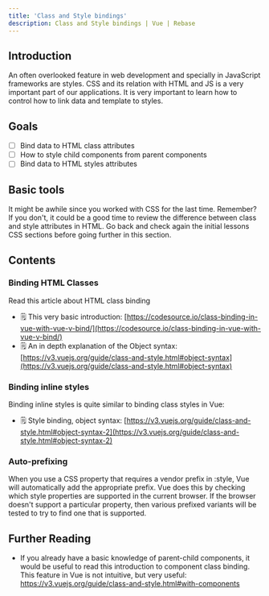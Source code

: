```yaml
---
title: 'Class and Style bindings'
description: Class and Style bindings | Vue | Rebase
---
```


## Introduction

An often overlooked feature in web development and specially in JavaScript frameworks are styles. CSS and its relation with HTML and JS is a very important part of our applications. It is very important to learn how to control how to link data and template to styles. 

## Goals

- [ ]  Bind data to HTML class attributes
- [ ]  How to style child components from parent components
- [ ]  Bind data to HTML styles attributes

## Basic tools

It might be awhile since you worked with CSS for the last time. Remember? If you don't, it could be a good time to review the difference between class and style attributes in HTML. Go back and check again the initial lessons CSS sections before going further in this section.

## Contents

### Binding HTML Classes

Read this article about HTML class binding

- 🗒️ This very basic introduction: [https://codesource.io/class-binding-in-vue-with-vue-v-bind/](https://codesource.io/class-binding-in-vue-with-vue-v-bind/)
- 🗒️ An in depth explanation of the Object syntax: [https://v3.vuejs.org/guide/class-and-style.html#object-syntax](https://v3.vuejs.org/guide/class-and-style.html#object-syntax)

### Binding inline styles

Binding inline styles is quite similar to binding class styles in Vue:

- 🗒️ Style binding, object syntax: [https://v3.vuejs.org/guide/class-and-style.html#object-syntax-2](https://v3.vuejs.org/guide/class-and-style.html#object-syntax-2)

### Auto-prefixing

When you use a CSS property that requires a vendor prefix in :style, Vue will automatically add the appropriate prefix. Vue does this by checking which style properties are supported in the current browser. If the browser doesn't support a particular property, then various prefixed variants will be tested to try to find one that is supported.

## Further Reading

- If you already have a basic knowledge of parent-child components, it would be useful to read this introduction to component class binding. This feature in Vue is not intuitive, but very useful: https://v3.vuejs.org/guide/class-and-style.html#with-components